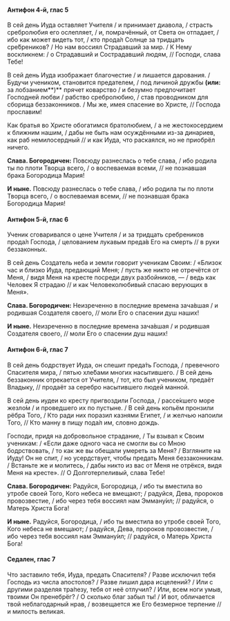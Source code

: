 #### Антифон 4-й, глас 5

В сей день Иуда оставляет Учителя / и принимает диавола, / страсть сребролюбия его ослепляет, / и, помрачённый, от Света он отпадает, / ибо как может видеть тот, / кто прода́л Солнце за тридцать сре́бреников? / Но нам воссиял Страдавший за мир. / К Нему воскликнем: / о Страдавший и Сострадавший людям, // Господи, слава Тебе!

В сей день Иуда изображает благочестие / и лишается дарования. / Будучи учеником, становится предателем, / под личиной дружбы **(или:** за лобзанием**)** прячет коварство / и безумно предпочитает Господней любви / рабство сребролюбию, / став проводником для сборища беззаконников. / Мы же, имея спасение во Христе, // Господа прославим!

Как братья во Христе обогатимся братолюбием, / а не жестокосердием к ближним нашим, / дабы не быть нам осуждёнными из-за динариев, как раб немилосердный // и как Иуда, что раскаялся, но не приобрёл ничего.

**Слава. Богородичен:** Повсюду разнеслась о тебе слава, / ибо родила ты по плоти Творца всего, / о воспеваемая всеми, // не познавшая брака Богородица Мария!

**И ныне.** Повсюду разнеслась о тебе слава, / ибо родила ты по плоти Творца всего, / о воспеваемая всеми, // не познавшая брака Богородица Мария!

#### Антифон 5-й, глас 6

Ученик сговаривался о цене Учителя / и за тридцать сребреников прода́л Господа, / целованием лукавым преда́в Его на смерть // в руки беззаконных.

В сей день Создатель неба и земли говорит ученикам Своим: / «Близок час и близко Иуда, предающий Меня; / пусть же никто не отречётся от Меня, / видя Меня на кресте посреди двух разбойников, — / ведь как Человек Я страдаю // и как Человеколюбивый спасаю верующих в Меня».

**Слава. Богородичен:** Неизреченно в последние времена зача́вшая / и родившая Создателя своего, // моли Его о спасении душ наших!

**И ныне.** Неизреченно в последние времена зача́вшая / и родившая Создателя своего, // моли Его о спасении душ наших!

#### Антифон 6-й, глас 7

В сей день бодрствует Иуда, он спешит преда́ть Господа, / превечного Спасителя мира, / пятью хле́бами многих насытившего. / В сей день беззаконник отрекается от Учителя, / тот, кто был учеником, предаёт Владыку, // продаёт за серебро насытившего людей манной.

В сей день иудеи ко кресту пригвоздили Господа, / рассе́кшего море жезло́м / и проведшего их по пустыне. / В сей день копьём пронзили рёбра Того, / Кто ради них поразил казнями Египет, / и желчью напоили Того, // Кто манну в пищу пода́л им, словно дождь.

Господи, придя на добровольное страдание, / Ты взывал к Своим ученикам: / «Если даже одного часа не смогли вы со Мною бодрствовать, / то как же вы обещали умереть за Меня? / Взгляните на Иуду! Он не спит, / но усердствует, чтобы предать Меня беззаконникам. / Встаньте же и молитесь, / дабы никто из вас от Меня не отрёкся, видя Меня на кресте». // О Долготерпеливый, слава Тебе!

**Слава. Богородичен:** Радуйся, Богородица, / ибо ты вместила во утробе своей Того, Кого небеса не вмещают; / радуйся, Дева, пророков провозвестие, / ибо через тебя воссиял нам Эмману́ил; // радуйся, о Матерь Христа Бога!

**И ныне.** Радуйся, Богородица, / ибо ты вместила во утробе своей Того, Кого небеса не вмещают; / радуйся, Дева, пророков провозвестие, / ибо через тебя воссиял нам Эмману́ил; // радуйся, о Матерь Христа Бога!

#### Седален, глас 7

Что заставило тебя, Иуда, предать Спасителя? / Разве исключил тебя Господь из числа апостолов? / Разве лишил дара исцелений? / Или с другими разделяя тра́пезу, тебя от неё отлучил? / Или, всем ноги умыв, твоими Он пренебрёг? / О сколько благ забыл ты! / И вот, обличается твой неблагодарный нрав, / возвещается же Его безмерное терпение // и милость великая.
